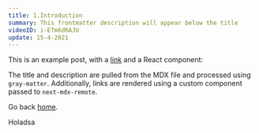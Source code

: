 ```yaml
---
title: 1.Introduction
summary: This frontmatter description will appear below the title
videoID: i-ETm6dRAJU
update: 15-4-2021
---
```


This is an example post, with a [link](https://nextjs.org) and a React component:

<TestComponent name='next-mdx-remote' />

The title and description are pulled from the MDX file and processed using `gray-matter`.
Additionally, links are rendered using a custom component passed to `next-mdx-remote`.

Go back [home](/).

Holadsa
